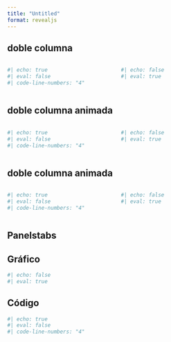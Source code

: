 ```yaml
---
title: "Untitled"
format: revealjs
---
```


## doble columna

::::: columns
::: {.column width="50%"}
```r
#| echo: true
#| eval: false
#| code-line-numbers: "4"


```
:::

::: {.column width="50%"}
```r
#| echo: false
#| eval: true


```
:::
:::::

::: notes
:::

## doble columna animada {auto-animate="true"}

::::: columns
::: {.column width="50%"}
```r
#| echo: true
#| eval: false
#| code-line-numbers: "4"


```
:::

::: {.column width="50%"}
```r
#| echo: false
#| eval: true


```
:::
:::::

## doble columna animada {auto-animate="true"}

::::: columns
::: {.column width="50%"}
```r
#| echo: true
#| eval: false
#| code-line-numbers: "4"


```
:::

::: {.column width="50%"}
```r
#| echo: false
#| eval: true

```
:::
:::::

## Panelstabs

::: panel-tabset
## Gráfico

```r
#| echo: false
#| eval: true
```

## Código

```r
#| echo: true
#| eval: false
#| code-line-numbers: "4"
```
:::
